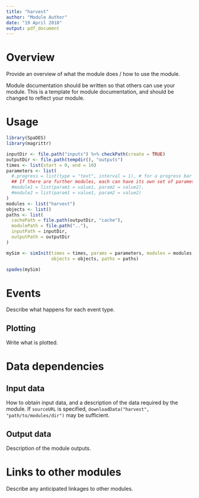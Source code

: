 ```yaml
---
title: "harvest"
author: "Module Author"
date: "19 April 2018"
output: pdf_document
---
```


# Overview

Provide an overview of what the module does / how to use the module.

Module documentation should be written so that others can use your module.
This is a template for module documentation, and should be changed to reflect your module.



# Usage

```r
library(SpaDES)
library(magrittr)

inputDir <- file.path("inputs") %>% checkPath(create = TRUE)
outputDir <- file.path(tempdir(), "outputs")
times <- list(start = 0, end = 10)
parameters <- list(
  #.progress = list(type = "text", interval = 1), # for a progress bar
  ## If there are further modules, each can have its own set of parameters:
  #module1 = list(param1 = value1, param2 = value2),
  #module2 = list(param1 = value1, param2 = value2)
)
modules <- list("harvest")
objects <- list()
paths <- list(
  cachePath = file.path(outputDir, "cache"),
  modulePath = file.path(".."),
  inputPath = inputDir,
  outputPath = outputDir
)

mySim <- simInit(times = times, params = parameters, modules = modules,
                 objects = objects, paths = paths)

spades(mySim)
```

# Events

Describe what happens for each event type.

## Plotting

Write what is plotted.


# Data dependencies

## Input data

How to obtain input data, and a description of the data required by the module.
If `sourceURL` is specified, `downloadData("harvest", "path/to/modules/dir")` may be sufficient.

## Output data

Description of the module outputs.

# Links to other modules

Describe any anticipated linkages to other modules.


